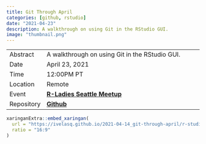 ```yaml
---
title: Git Through April
categories: [github, rstudio]
date: "2021-04-23"
description: A walkthrough on using Git in the RStudio GUI.
image: "thumbnail.png"
---
```


|            |                                                                                    |
|------------|------------------------------------------------------------------------------------|
| Abstract   | A walkthrough on using Git in the RStudio GUI.                                     |
| Date       | April 23, 2021                                                                     |
| Time       | 12:00PM  PT                                                                           |
| Location   | Remote                                                                             |
| Event      | [**R-Ladies Seattle Meetup**](https://www.meetup.com/rladies-seattle/events/276835843) |
| Repository | [**Github**](https://github.com/kdillmcfarland/2021-04-02-r-ladies-seattle-online) |

```r
xaringanExtra::embed_xaringan(
  url = "https://ivelasq.github.io/2021-04-14_git-through-april/r-studio-gui-deck.html#1",
  ratio = "16:9"
)
```
